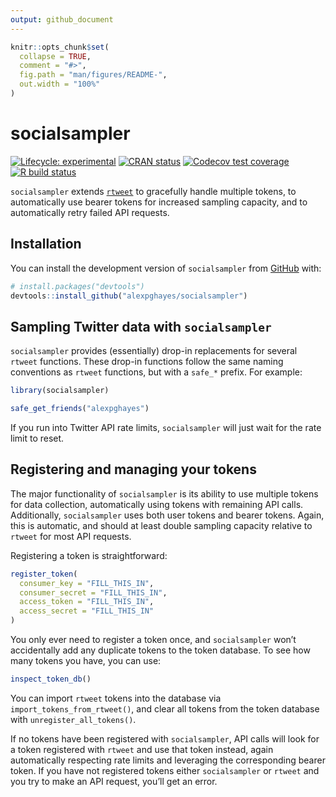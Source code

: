 ```yaml
---
output: github_document
---
```


<!-- README.md is generated from README.Rmd. Please edit that file -->

```r
knitr::opts_chunk$set(
  collapse = TRUE,
  comment = "#>",
  fig.path = "man/figures/README-",
  out.width = "100%"
)
```

# socialsampler

<!-- badges: start -->
[![Lifecycle: experimental](https://img.shields.io/badge/lifecycle-experimental-orange.svg)](https://www.tidyverse.org/lifecycle/#experimental)
[![CRAN status](https://www.r-pkg.org/badges/version/socialsampler)](https://CRAN.R-project.org/package=socialsampler)
[![Codecov test coverage](https://codecov.io/gh/alexpghayes/socialsampler/branch/master/graph/badge.svg)](https://codecov.io/gh/alexpghayes/socialsampler?branch=master)
[![R build status](https://github.com/alexpghayes/socialsampler/workflows/R-CMD-check/badge.svg)](https://github.com/alexpghayes/socialsampler/actions)
<!-- badges: end -->

`socialsampler` extends [`rtweet`](https://rtweet.info/) to gracefully handle multiple tokens, to automatically use bearer tokens for increased sampling capacity, and to automatically retry failed API requests.

## Installation

You can install the development version of `socialsampler` from [GitHub](https://github.com/) with:

``` r
# install.packages("devtools")
devtools::install_github("alexpghayes/socialsampler")
```

## Sampling Twitter data with `socialsampler`

`socialsampler` provides (essentially) drop-in replacements for several `rtweet` functions. These drop-in functions follow the same naming conventions as `rtweet` functions, but with a `safe_*` prefix. For example:

```r
library(socialsampler)

safe_get_friends("alexpghayes")
```

If you run into Twitter API rate limits, `socialsampler` will just wait for the rate limit to reset.

## Registering and managing your tokens

The major functionality of `socialsampler` is its ability to use multiple tokens for data collection, automatically using tokens with remaining API calls. Additionally, `socialsampler` uses both user tokens and bearer tokens. Again, this is automatic, and should at least double sampling capacity relative to `rtweet` for most API requests.

Registering a token is straightforward:

``` r
register_token(
  consumer_key = "FILL_THIS_IN",
  consumer_secret = "FILL_THIS_IN",
  access_token = "FILL_THIS_IN",
  access_secret = "FILL_THIS_IN"
)
```

You only ever need to register a token once, and `socialsampler` won't accidentally add any duplicate tokens to the token database. To see how many tokens you have, you can use:

```r
inspect_token_db()
```

You can import `rtweet` tokens into the database via `import_tokens_from_rtweet()`, and clear all tokens from the token database with `unregister_all_tokens()`.

If no tokens have been registered with `socialsampler`, API calls will look for a token registered with `rtweet` and use that token instead, again
automatically respecting rate limits and leveraging the corresponding bearer token. If you have not registered tokens either `socialsampler` or `rtweet` and you try to make an API request, you'll get an error.
